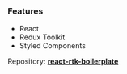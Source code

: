 
<Meta title="Starters/React Redux Toolkit" />

### Features

- React
- Redux Toolkit
- Styled Components

Repository: <a href="https://github.com/srulfi/react-rtk-boilerplate" target="_blank">**react-rtk-boilerplate**</a>